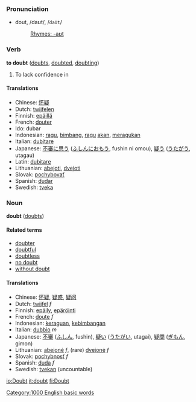 ===Pronunciation===
*dout, /daʊt/, /<tt>daUt</tt>/
*:[[Rhymes:English:-aʊt|Rhymes: -aʊt]]

=== Verb ===
'''to doubt''' ([[doubts]], [[doubted]], [[doubting]])
# To lack confidence in

==== Translations ====
*Chinese: [[怀疑]]
*Dutch: [[twijfelen]]
*Finnish: [[epäillä]]
*French: [[douter]]
*Ido: dubar
*Indonesian: [[ragu]], [[bimbang]], [[ragu]] [[akan]], [[ragu|meragukan]]
*Italian: [[dubitare]]
*Japanese: [[不審]]に[[思う]] ([[ふしん]]に[[おもう]], fushin ni omou), [[疑う]] ([[うたがう]], utagau)
*Latin: [[dubitare]]
*Lithuanian: [[abejoti]], [[dvejoti]]
*Slovak: [[pochybovať]]
*Spanish: [[dudar]]
*Swedish: [[tveka]]

=== Noun ===
'''doubt''' ([[doubts]])

====Related terms====
*[[doubter]]
*[[doubtful]]
*[[doubtless]]
*[[no doubt]]
*[[without doubt]]

==== Translations ====
*Chinese: [[怀疑]], [[疑惑]], [[疑问]]
*Dutch: [[twijfel]] ''f''
*Finnish: [[epäily]], [[epäröinti]]
*French: [[doute]] ''f''
*Indonesian: [[ragu|keraguan]], [[bimbang|kebimbangan]]
*Italian: [[dubbio]] ''m''
*Japanese: [[不審]] ([[ふしん]], fushin), [[疑い]] ([[うたがい]], utagai), [[疑問]] ([[ぎもん]], gimon)
*Lithuanian: [[abejonė]] ''f'',  (rare) [[dvejonė]] ''f''
*Slovak: [[pochybnosť]] ''f''
*Spanish: [[duda]] ''f''
*Swedish: [[tvekan]] (uncountable)

[[Category:1000 English basic words]]

[[io:Doubt]]
[[it:doubt]]
[[fi:Doubt]]